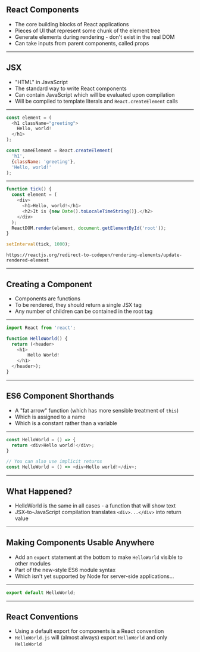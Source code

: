 
## React Components

- The core building blocks of React applications
- Pieces of UI that represent some chunk of the element tree
- Generate elements during rendering - don't exist in the real DOM
- Can take inputs from parent components, called props

---

## JSX

- "HTML" in JavaScript
- The standard way to write React components
- Can contain JavaScript which will be evaluated upon compilation
- Will be compiled to template literals and `React.createElement` calls

---


```javascript JSX Example
const element = (
  <h1 className="greeting">
    Hello, world!
  </h1>
);

const sameElement = React.createElement(
  'h1',
  {className: 'greeting'},
  'Hello, world!'
);
```

---


```javascript JSX Will Be Interpreted
function tick() {
  const element = (
    <div>
      <h1>Hello, world!</h1>
      <h2>It is {new Date().toLocaleTimeString()}.</h2>
    </div>
  );
  ReactDOM.render(element, document.getElementById('root'));
}

setInterval(tick, 1000);
```

```notes
https://reactjs.org/redirect-to-codepen/rendering-elements/update-rendered-element
```

---

## Creating a Component

- Components are functions
- To be rendered, they should return a single JSX tag
- Any number of children can be contained in the root tag

---


```js
import React from 'react';

function HelloWorld() {
  return (<header>
    <h1>
        Hello World!
    </h1>
  </header>);
}
```
---

## ES6 Component Shorthands

- A "fat arrow" function (which has more sensible treatment of `this`)
- Which is assigned to a name
- Which is a constant rather than a variable

---


```js
const HelloWorld = () => {
  return <div>Hello world!</div>;
}

// You can also use implicit returns
const HelloWorld = () => <div>Hello world!</div>;
```

---

## What Happened?

- HelloWorld is the same in all cases - a function that will show text
- JSX-to-JavaScript compilation translates `<div>...</div>` into return value

---

## Making Components Usable Anywhere

- Add an `export` statement at the bottom to make `HelloWorld` visible to other modules
- Part of the new-style ES6 module syntax
- Which isn't yet supported by Node for server-side applications...

---


```js
export default HelloWorld;
```

---

## React Conventions

- Using a default export for components is a React convention
- `HelloWorld.js` will (almost always) export `HelloWorld` and only `HelloWorld`

